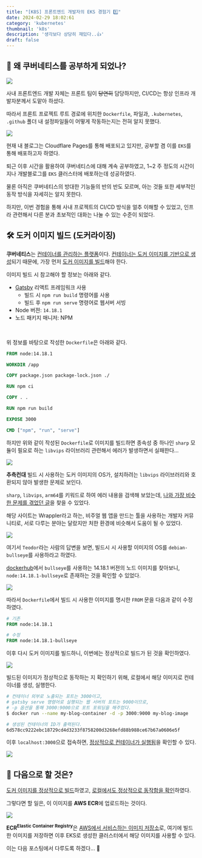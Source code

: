 ```yaml
---
title: "[K8S] 프론트엔드 개발자의 EKS 경험기 1️⃣"
date: 2024-02-29 18:02:61
category: 'kubernetes'
thumbnail: 'k8s'
description: '생각보다 상당히 재밌다..👍'
draft: false
---
```



## 🤔 왜 쿠버네티스를 공부하게 되었나?

![](https://i.imgur.com/WGnU0ZA.png)

사내 프론트엔드 개발 자체는 프론트 팀이 <del>당연히</del> 담당하지만, CI/CD는 항상 인프라 개발자분께서 도맡아 하셨다.

따라서 프론트 프로젝트 루트 경로에 위치한 `Dockerfile`, 파일과,  `.kubernetes`, `.github` 폴더 내 설정파일들이 어떻게 작동하는지는 전혀 알지 못했다.

![](https://i.imgur.com/RmVJd3y.png)

현재 내 블로그는 Cloudflare Pages를 통해 배포되고 있지만, 공부할 겸 이를 `EKS`를 통해 배포하고자 하였다.

퇴근 이후 시간을 활용하여 쿠버네티스에 대해 계속 공부하였고, 1~2 주 정도의 시간이 지나 개발블로그를 `EKS` 클러스터에 배포하는데 성공하였다.

물론 아직은 쿠버네티스의 방대한 기능들의 반의 반도 모르며, 아는 것들 또한 세부적인 동작 방식을 자세히는 알지 못한다.

하지만, 이번 경험을 통해 사내 프로젝트의 CI/CD 방식을 얼추 이해할 수 있었고, 인프라 관련해서 다른 분과 초보적인 대화는 나눌 수 있는 수준이 되었다.

## 🛠️ 도커 이미지 빌드 (도커라이징)

**쿠버네티스**는 <u>컨테이너를 관리하는 플랫폼</u>이다. <u>컨테이너는 도커 이미지를 기반으로 생성</u>되기 때문에, 가장 먼저 <u>도커 이미지를 빌드</u>해야 한다.

이미지 빌드 시 참고해야 할 정보는 아래와 같다.

- [Gatsby](https://www.gatsbyjs.com/) 리액트 프레임워크 사용
  - 빌드 시 `npm run build` 명령어를 사용
  - 빌드 후 `npm run serve` 명령어로 웹서버 서빙
- Node 버젼: `14.18.1`
- 노드 패키지 매니저: NPM
<br />

위 정보를 바탕으로 작성한 `Dockerfile`은 아래와 같다.

```Dockerfile
FROM node:14.18.1

WORKDIR /app

COPY package.json package-lock.json ./

RUN npm ci

COPY . .

RUN npm run build

EXPOSE 3000

CMD ["npm", "run", "serve"]
```

하지만 위와 같이 작성된 `Dockerfile`로 이미지를 빌드하면 종속성 중 하나인 `sharp` 모듈이 필요로 하는 `libvips` 라이브러리 관련해서 에러가 발생하면서 실패한다...

![](https://i.imgur.com/HjdafUv.png)

**추측컨대** 빌드 시 사용하는 도커 이미지의 OS가, 설치하려는 `libvips` 라이브러리와 호환되지 않아 발생한 문제로 보인다.

`sharp`, `libvips`, `arm64`를 키워드로 하여 에러 내용을 검색해 보았는데, [나와 가장 비슷한 문제를 겪었던 글](https://community.wappler.io/t/docker-deploy-on-macos-m1-arm-service-web-failed-to-build-sharp-error/38233)을 찾을 수 있었다.

해당 사이트는 Wrappler라고 하는, 비주얼 웹 앱을 만드는 툴을 사용하는 개발자 커뮤니티로, 서로 다루는 분야는 달랐지만 처한 환경에 비슷해서 도움이 될 수 있었다.

![](https://i.imgur.com/2KaNOzX.png)

여기서 `Teodor`라는 사람의 답변을 보면, 빌드시 시 사용할 이미지의 OS를 `debian-bullseye`를 사용하라고 하였다.

[dockerhub](https://hub.docker.com/)에서 `bullseye`를 사용하는 14.18.1 버젼의 노드 이미지를 찾아보니, `node:14.18.1-bullseye`로 존재하는 것을 확인할 수 있었다.

![](https://i.imgur.com/jfzR3HK.png)

따라서 `Dockerfile`에서 빌드 시 사용한 이미지를 명시한 `FROM` 문을 다음과 같이 수정하였다.

```Dockerfile
# 기존
FROM node:14.18.1

# 수정
FROM node:14.18.1-bullseye
```

이후 다시 도커 이미지를 빌드하니, 이번에는 정상적으로 빌드가 된 것을 확인하였다.

![](https://i.imgur.com/Sgg4mYC.png)

빌드된 이미지가 정상적으로 동작하는 지 확인하기 위해, 로컬에서 해당 이미지로 컨테이너를 생성, 실행한다.


```bash
# 컨테이너 외부로 노출되는 포트는 3000이고,
# gatsby serve 명령어로 실행되는 웹 서버의 포트는 9000이므로,
# -p 옵션을 통해 3000:9000으로 포트 포워딩을 해주었다.
$ docker run --name my-blog-container -d -p 3000:9000 my-blog-image

# 생성된 컨테이너의 ID가 출력된다.
6d578cc9222ebc18729cd4d3233f8758200d3268efd88b988ce67b67a0606e5f
```

이후 `localhost:3000`으로 접속하면, <u>정상적으로 컨테이너가 실행됨</u>을 확인할 수 있다.

![](https://i.imgur.com/sqVsTJy.png)


## 🤔 다음으로 할 것은?

<u>도커 이미지를 정상적으로 빌드</u>하였고, <u>로컬에서도 정상적으로 동작함을 확인</u>하였다.

그렇다면 할 일은, 이 이미지를 **AWS ECR**에 업로드하는 것이다.

![](https://i.imgur.com/QcfTF7E.png)

<b>ECR<sup>Elastic Container Registry</sup></b>은 <u>AWS에서 서비스하는 이미지 저장소</u>로, 여기에 빌드한 이미지를 저장하면 이후 EKS로 생성한 클러스터에서 해당 이미지를 사용할 수 있다.

이는 다음 포스팅에서 다루도록 하겠다... 🙇‍
